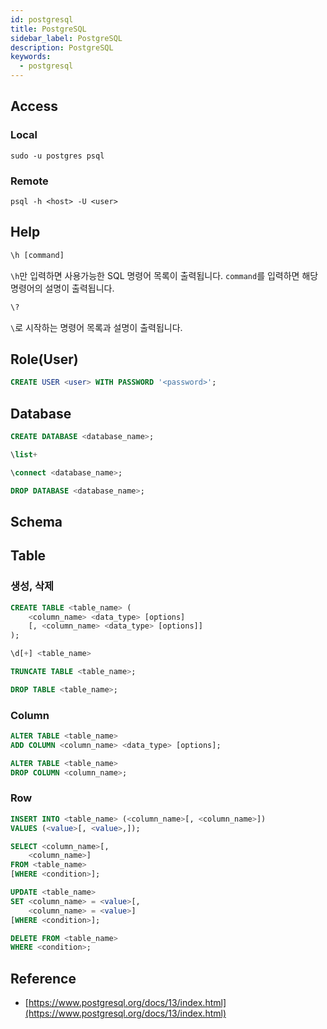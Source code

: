 ```yaml
---
id: postgresql
title: PostgreSQL
sidebar_label: PostgreSQL
description: PostgreSQL
keywords:
  - postgresql
---
```


## Access

### Local

```shell
sudo -u postgres psql
```

### Remote

```shell
psql -h <host> -U <user>
```

## Help

```sql
\h [command]
```

`\h`만 입력하면 사용가능한 SQL 명령어 목록이 출력됩니다. `command`를 입력하면 해당 명령어의 설명이 출력됩니다.

```sql
\?
```

`\`로 시작하는 명령어 목록과 설명이 출력됩니다.

## Role(User)

```sql
CREATE USER <user> WITH PASSWORD '<password>';
```

## Database

```sql
CREATE DATABASE <database_name>;
```

```sql
\list+
```

```sql
\connect <database_name>;
```

```sql
DROP DATABASE <database_name>;
```

## Schema

## Table

### 생성, 삭제

```sql
CREATE TABLE <table_name> (
    <column_name> <data_type> [options]
    [, <column_name> <data_type> [options]]
);
```

```sql
\d[+] <table_name>
```

```sql
TRUNCATE TABLE <table_name>;
```

```sql
DROP TABLE <table_name>;
```

### Column

```sql
ALTER TABLE <table_name>
ADD COLUMN <column_name> <data_type> [options];
```

```sql
ALTER TABLE <table_name>
DROP COLUMN <column_name>;
```

### Row

```sql
INSERT INTO <table_name> (<column_name>[, <column_name>])
VALUES (<value>[, <value>,]);
```

```sql
SELECT <column_name>[,
    <column_name>]
FROM <table_name>
[WHERE <condition>];
```

```sql
UPDATE <table_name>
SET <column_name> = <value>[,
    <column_name> = <value>]
[WHERE <condition>];
```

```sql
DELETE FROM <table_name>
WHERE <condition>;
```

## Reference

- [https://www.postgresql.org/docs/13/index.html](https://www.postgresql.org/docs/13/index.html)
